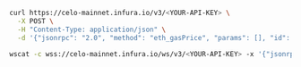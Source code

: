 
<Tabs>
  <TabItem value="cURL">

```bash
curl https://celo-mainnet.infura.io/v3/<YOUR-API-KEY> \
  -X POST \
  -H "Content-Type: application/json" \
  -d '{"jsonrpc": "2.0", "method": "eth_gasPrice", "params": [], "id": 1}'
```

  </TabItem>
    <TabItem value="WSS">

```bash
wscat -c wss://celo-mainnet.infura.io/ws/v3/<YOUR-API-KEY> -x '{"jsonrpc": "2.0", "method": "eth_gasPrice", "params": [], "id": 1}'
```

  </TabItem>
</Tabs>
